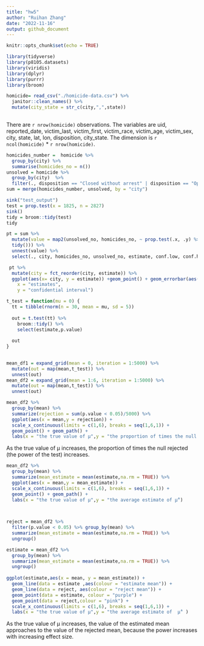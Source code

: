 ```yaml
---
title: "hw5"
author: "Ruihan Zhang"
date: "2022-11-16"
output: github_document
---
```


```r
knitr::opts_chunk$set(echo = TRUE)
```

```r
library(tidyverse)
library(p8105.datasets)
library(viridis)
library(dplyr)
library(purrr)
library(broom)
```

```r
homicide= read_csv("./homicide-data.csv") %>% 
  janitor::clean_names() %>% 
  mutate(city_state = str_c(city,",",state))
  
```
There are `r nrow(homicide)` observations. The variables are uid, reported_date, victim_last, victim_first, victim_race, victim_age, victim_sex, city, state, lat, lon, disposition, city_state. The dimension is `r ncol(homicide)` * `r nrow(homicide)`.

```r
homicides_number =  homicide %>% 
  group_by(city) %>% 
  summarise(homicides_no = n())
unsolved = homicide %>% 
  group_by(city)  %>% 
  filter(., disposition == "Closed without arrest" | disposition == "Open/No arrest" ) %>% summarise(unsolved_no = n())
sum = merge(homicides_number, unsolved, by = "city")

```

```r

sink("test_output")
test = prop.test(x = 1825, n = 2827) 
sink()
tidy = broom::tidy(test)
tidy
```

```r
pt = sum %>% 
  mutate(value = map2(unsolved_no, homicides_no, ~ prop.test(.x, .y) %>% 
  tidy())) %>% 
  unnest(value) %>% 
  select(., city, homicides_no, unsolved_no, estimate, conf.low, conf.high)
```

```r
 pt %>% 
  mutate(city = fct_reorder(city, estimate)) %>% 
  ggplot(aes(x= city, y = estimate)) +geom_point() + geom_errorbar(aes(ymin = conf.low, ymax = conf.high),width = 0.2) +theme(axis.text.x = element_text(angle = 90, vjust = 0.5, hjust = 1)) + labs(title = "the estimates and CIs for each city",
    x = "estimates",
    y = "confidential interval")
```

```r
t_test = function(mu = 0) {
  tt = tibble(rnorm(n = 30, mean = mu, sd = 5))
  
  out = t.test(tt) %>% 
    broom::tidy() %>% 
    select(estimate,p.value)
  
  out
}
     

```

```r
mean_df1 = expand_grid(mean = 0, iteration = 1:5000) %>% 
  mutate(out = map(mean,t_test)) %>% 
  unnest(out)
mean_df2 = expand_grid(mean = 1:6, iteration = 1:5000) %>% 
  mutate(out = map(mean,t_test)) %>% 
  unnest(out)

```
```r
mean_df2 %>%
  group_by(mean) %>% 
  summarize(rejection = sum(p.value < 0.05)/5000) %>% 
  ggplot(aes(x = mean,y = rejection)) +
  scale_x_continuous(limits = c(1,6), breaks = seq(1,6,1)) + 
  geom_point() + geom_path() +
  labs(x = "the true value of μ",y = "the proportion of times the null rejected (the power of the test)",title = "the association between effect size and power")
```
As the true value of μ increases, the proportion of times the null rejected (the power of the test) increases.

```r
mean_df2 %>%
  group_by(mean) %>% 
  summarize(mean_estimate = mean(estimate,na.rm = TRUE)) %>% 
  ggplot(aes(x = mean,y = mean_estimate)) +
  scale_x_continuous(limits = c(1,6), breaks = seq(1,6,1)) + 
  geom_point() + geom_path() +
  labs(x = "the true value of μ",y = "the average estimate of μ̂")

  
```



```r
reject = mean_df2 %>% 
  filter(p.value < 0.05) %>% group_by(mean) %>% 
  summarize(mean_estimate = mean(estimate,na.rm = TRUE)) %>% 
  ungroup()

estimate = mean_df2 %>% 
  group_by(mean) %>% 
  summarize(mean_estimate = mean(estimate,na.rm = TRUE)) %>% 
  ungroup()
  
ggplot(estimate,aes(x = mean, y = mean_estimate)) +
  geom_line(data = estimate ,aes(colour = "estimate mean")) +
  geom_line(data = reject, aes(colour = "reject mean")) +
  geom_point(data = estimate, colour = "purple") +
  geom_point(data = reject,colour = "pink") +
  scale_x_continuous(limits = c(1,6), breaks = seq(1,6,1)) +
  labs(x = "the true value of μ",y = "the average estimate of  μ̂" )

```


As the true value of μ increases, the value of the estimated mean approaches to the value of the rejected mean, because the power increases with increasing effect size. 


